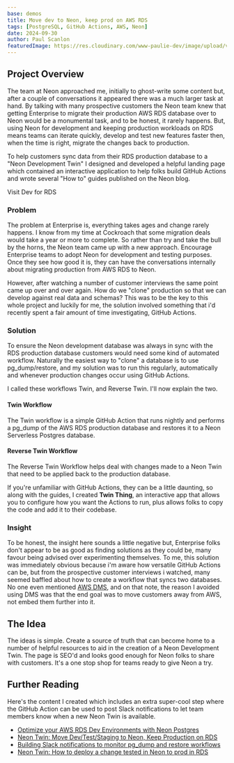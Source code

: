 ```yaml
---
base: demos
title: Move dev to Neon, keep prod on AWS RDS
tags: [PostgreSQL, GitHub Actions, AWS, Neon]
date: 2024-09-30
author: Paul Scanlon
featuredImage: https://res.cloudinary.com/www-paulie-dev/image/upload/v1727686575/paulie.dev/2024/09/dev-for-rds-featured-image_dfgseb.jpg
---
```


## Project Overview

The team at Neon approached me, initially to ghost-write some content but, after a couple of conversations it appeared there was a much larger task at hand. By talking with many prospective customers the Neon team knew that getting Enterprise to migrate their production AWS RDS database over to Neon would be a monumental task, and to be honest, it rarely happens. But, using Neon for development and keeping production workloads on RDS means teams can iterate quickly, develop and test new features faster then, when the time is right, migrate the changes back to production.

To help customers sync data from their RDS production database to a "Neon Development Twin" I designed and developed a helpful landing page which contained an interactive application to help folks build GitHub Actions and wrote several "How to" guides published on the Neon blog.

<CtaExternal href='https://neon.tech/dev-for-rds/'>Visit Dev for RDS</CtaExternal>

<AstroImage
  width='768'
  height='480'
  alt='Dev for RDS hero image'
  url='https://res.cloudinary.com/www-paulie-dev/image/upload/v1727686576/paulie.dev/2024/09/dev-for-rds-hero_mpicyi.jpg'
/>

### Problem

The problem at Enterprise is, everything takes ages and change rarely happens. I know from my time at Cockroach that some migration deals would take a year or more to complete. So rather than try and take the bull by the horns, the Neon team came up with a new approach. Encourage Enterprise teams to adopt Neon for development and testing purposes. Once they see how good it is, they can have the conversations internally about migrating production from AWS RDS to Neon.

However, after watching a number of customer interviews the same point came up over and over again. How do we "clone" production so that we can develop against real data and schemas? This was to be the key to this whole project and luckily for me, the solution involved something that i'd recently spent a fair amount of time investigating, GitHub Actions.

### Solution

To ensure the Neon development database was always in sync with the RDS production database customers would need some kind of automated workflow. Naturally the easiest way to "clone" a database is to use pg_dump/restore, and my solution was to run this regularly, automatically and whenever production changes occur using GitHub Actions.

I called these workflows Twin, and Reverse Twin. I'll now explain the two.

#### Twin Workflow

The Twin workflow is a simple GitHub Action that runs nightly and performs a pg_dump of the AWS RDS production database and restores it to a Neon Serverless Postgres database.

#### Reverse Twin Workflow

The Reverse Twin Workflow helps deal with changes made to a Neon Twin that need to be applied back to the production database.

If you're unfamiliar with GitHub Actions, they can be a little daunting, so along with the guides, I created **Twin Thing**, an interactive app that allows you to configure how you want the Actions to run, plus allows folks to copy the code and add it to their codebase.

<AstroImage
  width='768'
  height='480'
  alt='Twin Thing'
  url='https://res.cloudinary.com/www-paulie-dev/image/upload/v1727686576/paulie.dev/2024/09/dev-for-rds-twin-thing_lc188z.jpg'
/>

### Insight

To be honest, the insight here sounds a little negative but, Enterprise folks don't appear to be as good as finding solutions as they could be, many favour being advised over experimenting themselves. To me, this solution was immediately obvious because i'm aware how versatile GitHub Actions can be, but from the prospective customer interviews i watched, many seemed baffled about how to create a workflow that syncs two databases. No one even mentioned [AWS DMS](https://docs.aws.amazon.com/dms/latest/userguide/Welcome.html), and on that note, the reason I avoided using DMS was that the end goal was to move customers away from AWS, not embed them further into it.

## The Idea

The ideas is simple. Create a source of truth that can become home to a number of helpful resources to aid in the creation of a Neon Development Twin. The page is SEO'd and looks good enough for Neon folks to share with customers. It's a one stop shop for teams ready to give Neon a try.

## Further Reading

Here's the content I created which includes an extra super-cool step where the GitHub Action can be used to post Slack notifications to let team members know when a new Neon Twin is available.

- [Optimize your AWS RDS Dev Environments with Neon Postgres](https://neon.tech/blog/development-environments-for-aws-rds-using-neon-postgres)
- [Neon Twin: Move Dev/Test/Staging to Neon, Keep Production on RDS](https://neon.tech/blog/optimizing-dev-environments-in-aws-rds-with-neon-postgres-part-ii-using-github-actions-to-mirror-rds-in-neon)
- [Building Slack notifications to monitor pg_dump and restore workflows](https://neon.tech/blog/building-slack-notifications-to-monitor-pg_dump-and-restore-workflows)
- [Neon Twin: How to deploy a change tested in Neon to prod in RDS](https://neon.tech/blog/neon-twin-deploy-workflow)
